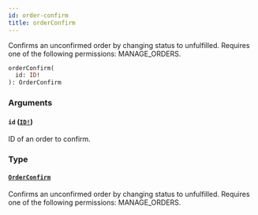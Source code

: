 ```yaml
---
id: order-confirm
title: orderConfirm
---
```


Confirms an unconfirmed order by changing status to unfulfilled. Requires one of the following permissions: MANAGE_ORDERS.

```graphql
orderConfirm(
  id: ID!
): OrderConfirm

```

### Arguments

#### `id` ([`ID!`](../../../developer/api-reference/scalars/id))

ID of an order to confirm.

### Type

#### [`OrderConfirm`](../../../developer/api-reference/objects/order-confirm)

Confirms an unconfirmed order by changing status to unfulfilled. Requires one of the following permissions: MANAGE_ORDERS.
